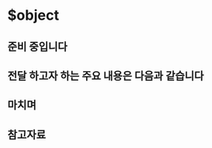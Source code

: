 ﻿---
sidebar_position: 4
---

# $object


## 준비 중입니다


## 전달 하고자 하는 주요 내용은 다음과 같습니다


## 마치며


## 참고자료
